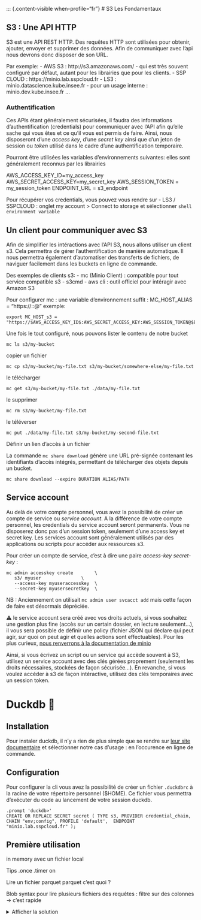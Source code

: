 ::: {.content-visible when-profile="fr"}
# S3 Les Fondamentaux 

## S3 : Une API HTTP

S3 est une API REST HTTP. Des requêtes HTTP sont utilisées pour obtenir, ajouter, envoyer et supprimer des données. 
Afin de communiquer avec l'api nous devrons donc disposer de son URL. 

Par exemple: 
- AWS S3 : http://s3.amazonaws.com/  - qui est très souvent configuré par défaut, autant pour les librairies que pour les clients. 
- SSP CLOUD : https://minio.lab.sspcloud.fr
- LS3 : minio.datascience.kube.insee.fr
- pour un usage interne : minio.dev.kube.insee.fr
...

### Authentification

Ces APIs étant généralement sécurisées, il faudra des informations d'authentification (credentials) pour communiquer avec l'API afin qu'elle sache qui vous êtes et ce qu'il vous est permis de faire. Ainsi, nous disposeront d'une *access key*, d'une *secret key* ainsi que d'un jeton de session ou *token* utilisé dans le cadre d’une authentification temporaire.

Pourront être utilisées les variables d'environnements suivantes: elles sont généralement reconnus par les librairies

AWS_ACCESS_KEY_ID=my_access_key
AWS_SECRET_ACCESS_KEY=my_secret_key
AWS_SESSION_TOKEN = my_session_token
ENDPOINT_URL = s3_endpoint

Pour récupérer vos credentials, vous pouvez vous rendre sur 
- LS3 / SSPCLOUD : onglet my account > Connect to storage et sélectionner `shell environment variable`

## Un client pour communiquer avec S3

Afin de simplifier les intéractions avec l'API S3, nous allons utiliser un client s3. Cela permettra de gérer l'authentification de manière automatique. Il nous permettra également d'automatiser des transferts de fichiers, de naviguer facilement dans les buckets en ligne de commande.

Des exemples de clients s3:
- mc (Minio Client) : compatible pour tout service compatible s3
- s3cmd
- aws cli : outil officiel pour intéragir avec Amazon S3

Pour configurer mc : une variable d'environnement suffit : MC_HOST_ALIAS = "https://<Access Key>:<Secret Key>:<Session Token>@<YOUR-S3-ENDPOINT>"
exemple:
```
export MC_HOST_s3 = "https://$AWS_ACCESS_KEY_ID$:AWS_SECRET_ACCESS_KEY:AWS_SESSION_TOKEN@$ENDPOINT_URL$"
```

Une fois le tout configuré, nous pouvons lister le contenu de notre bucket
```
mc ls s3/my-bucket
```
copier un fichier
```
mc cp s3/my-bucket/my-file.txt s3/my-bucket/somewhere-else/my-file.txt
```
le télécharger
```
mc get s3/my-bucket/my-file.txt ./data/my-file.txt
```
le supprimer
```
mc rm s3/my-bucket/my-file.txt
```
le téléverser
```
mc put ./data/my-file.txt s3/my-bucket/my-second-file.txt
```

Définir un lien d'accès à un fichier

La commande `mc share download` génère une URL pré-signée contenant les identifiants d'accès intégrés, permettant de télécharger des objets depuis un bucket.

```
mc share download --expire DURATION ALIAS/PATH
```

## Service account

Au delà de votre compte personnel, vous avez la possibilité de créer un compte de service ou *service account*. A la différence de votre compte personnel, les credentials du service account seront permanents. Vous ne disposerez donc pas d'un session token, seulement d'une access key et secret key. Les services account sont généralement utilisés par des applications ou scripts pour accéder aux ressources s3.

Pour créer un  compte de service, c'est à dire une paire *access-key* *secret-key* : 

```
mc admin accesskey create        \
   s3/ myuser               \
   --access-key myuseraccesskey  \
   --secret-key myusersecretkey  \
```
NB : Anciennement on utilisait `mc admin user svcacct add` mais cette façon de faire est désormais dépréciée.

⚠️ le service account sera créé avec vos droits actuels, si vous souhaitez une gestion plus fine (accès sur un certain dossier, en lecture seulement...), il vous sera possible de définir une policy (fichier JSON qui déclare qui peut agir, sur quoi on peut agir et quelles actions sont effectuables). Pour les plus curieux, [nous renverrons à la documentation de minio](https://min.io/docs/minio/linux/reference/minio-mc-admin/mc-admin-policy-create.html)

Ainsi, si vous écrivez un script ou un service qui accède souvent à S3, utilisez un service account avec des clés gérées proprement (seulement les droits nécessaires, stockées de façon sécurisée...). En revanche, si vous voulez accéder à s3 de façon intéractive, utilisez des clés temporaires avec un session token.


# Duckdb 🦆

## Installation

Pour instaler duckdb, il n'y a rien de plus simple que se rendre sur [leur site documentaire](https://duckdb.org/docs/installation/?version=stable&environment=cli&platform=linux&download_method=direct&architecture=x86_64) et sélectionner notre cas d'usage : en l'occurence en ligne de commande.

## Configuration 

Pour configurer la cli vous avez la possibilité de créer un fichier `.duckdbrc` à la racine de votre répertoire personnel ($HOME). Ce fichier vous permettra d'exécuter du code au lancement de votre session duckdb.

```
.prompt 'duckdb>'
CREATE OR REPLACE SECRET secret ( TYPE s3, PROVIDER credential_chain, CHAIN "env;config", PROFILE 'default',  ENDPOINT "minio.lab.sspcloud.fr" );
```

## Première utilisation

in memory avec un fichier local 

Tips 
.once 
.timer on 


Lire un fichier parquet 
parquet c'est quoi ? 

Blob syntax pour lire plusieurs fichiers 
des requêtes : filtre sur des colonnes -> c'est rapide




::: {.cell .markdown}

<details>
<summary>Afficher la solution</summary>

Une solution

</details>

:::
